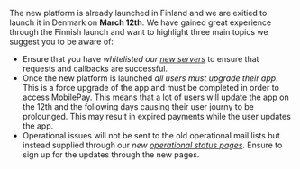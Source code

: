 The new platform is already launched in Finland and we are exitied to launch it in Denmark on **March 12th**. We have gained great experience through the Finnish launch and want to highlight three main topics we suggest you to be aware of:
- Ensure that  you have *whitelisted our [new servers](https://developer.vippsmobilepay.com/docs/developer-resources/servers/)* to ensure that requests and callbacks are successful.   
- Once the new platform is launched *all users must upgrade their app*. This is a force upgrade of the app and must be completed in order to access MobilePay. This means that a lot of users will update the app on the 12th and the following days causing their user journy to be prolounged. This may result in expired payments while the user updates the app. 
- Operational issues will not be sent to the old operational mail lists but instead supplied through our *new [operational status pages](https://developer.vippsmobilepay.com/docs/developer-resources/status-pages/)*. Ensure to sign up for the updates through the new pages. 